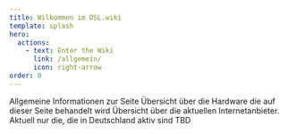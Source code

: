 ```yaml
---
title: Wilkommen im DSL.wiki
template: splash
hero:
  actions:
    - text: Enter the Wiki
      link: /allgemein/
      icon: right-arrow
order: 0
---
```




<CardGrid stagger>
  <CustomLinkCard title="Allgemeines" icon="pencil" href="/allgemein/">
    Allgemeine Informationen zur Seite
  </CustomLinkCard>
  <CustomLinkCard title="Hardware" icon="add-document" href="/hardware/">
    Übersicht über die Hardware die auf dieser Seite behandelt wird
  </CustomLinkCard>
  <CustomLinkCard
    title="Internetanbieter"
    icon="setting"
    href="/internetproviders/"
  >
    Übersicht über die aktuellen Internetanbieter. <br/>
    Aktuell nur die, die in Deutschland aktiv sind
  </CustomLinkCard>
  <Card title="Sonstiges" icon="open-book">
    TBD
  </Card>
</CardGrid>
